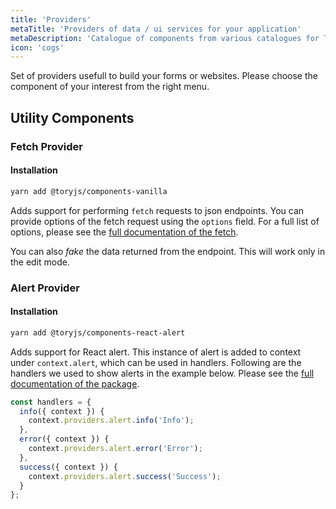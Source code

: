 ```yaml
---
title: 'Providers'
metaTitle: 'Providers of data / ui services for your application'
metaDescription: 'Catalogue of components from various catalogues for Tory.js'
icon: 'cogs'
---
```



Set of providers usefull to build your forms or websites. 
Please choose the component of your interest from the right menu.

<h2 className="ui header">
  <i className="cogs icon"></i>
  <div className="content">
    Utility Components
  </div>
</h2>

### Fetch Provider

#### Installation

```bash
yarn add @toryjs/components-vanilla
```

Adds support for performing `fetch` requests to json endpoints. 
You can provide options of the fetch request using the `options` field. For a full list of options, please see the [full documentation of the fetch](https://developer.mozilla.org/en-US/docs/Web/API/Fetch_API/Using_Fetch).

You can also *fake* the data returned from the endpoint. This will work only in the edit mode.

<VanillaDocs id="fetch" header="Example: Fetch Requests"  />

<VanillaProps name="Fetch" />


### Alert Provider

#### Installation

```bash
yarn add @toryjs/components-react-alert
```

Adds support for React alert. This instance of alert is added to context under `context.alert`, 
which can be used in handlers. Following are the handlers we used to show alerts in the example below.
Please see the [full documentation of the package](https://www.npmjs.com/package/react-alert).

```ts
const handlers = {
  info({ context }) {
    context.providers.alert.info('Info');
  },
  error({ context }) {
    context.providers.alert.error('Error');
  },
  success({ context }) {
    context.providers.alert.success('Success');
  }
};
```


<ProvidersDocs id="providers" header="Example: Alert Provider"  />

<ProvidersProps name="AlertProvider" />



